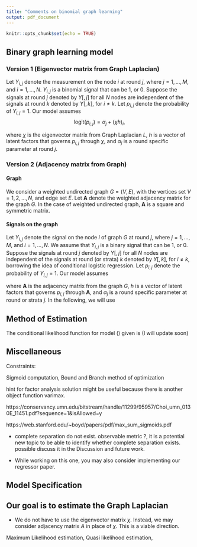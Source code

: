 ```yaml
---
title: "Comments on binomial graph learning"
output: pdf_document
---
```


```r
knitr::opts_chunk$set(echo = TRUE)
```

## Binary graph learning model 
### Version 1 (Eigenvector matrix from Graph Laplacian)
Let $Y_{i,j}$ denote the measurement on the node $i$ at round $j$, where $j = 1, \dots, M$, and $i = 1, \dots, N$. $Y_{i,j}$ is a binomial signal that can be 1, or 0. Suppose the signals at round $j$ denoted by $Y[, j]$ for all $N$ nodes are independent of the signals at round $k$ denoted by $Y[,k ]$, for $i \neq k$. Let $p_{i,j}$ denote the probability of $Y_{i,j} = 1$. Our model assumes
$$\text{logit}(p_{i,j}) = \alpha_j + (\chi h )_i,$$

where $\chi$ is the eigenvector matrix from Graph Laplacian $L$, $h$ is a vector of latent factors that governs $p_{i, j}$ through $\chi$, and $\alpha_j$ is a round specific parameter at round $j$.

### Version 2 (Adjacency matrix from Graph)
#### Graph 
We consider a weighted undirected graph $G = (V, E)$, with the vertices set $V = {1, 2, \dots, N}$, and edge set $E$.  Let $\mathbf{A}$ denote the weighted adjacency matrix for the graph $G$. In the case of weighted undirected graph, $\mathbf{A}$ is a square and symmetric matrix. 

#### Signals on the graph
Let $Y_{i,j}$ denote the signal on the node $i$ of graph $G$ at round $j$, where $j = 1, \dots, M$, and $i = 1, \dots, N$. We assume that $Y_{i,j}$ is a binary signal that can be 1, or 0. Suppose the signals at round $j$ denoted by $Y[, j]$ for all $N$ nodes are independent of the signals at round (or strata) $k$ denoted by $Y[,k ]$, for $i \neq k$, borrowing the idea of conditional logistic regression. Let $p_{i,j}$ denote the probability of $Y_{i,j} = 1$. Our model assumes

\begin{equation}
\label{eq:binaryglm}
\text{logit}(p_{i,j}) = \alpha_j + (\mathbf{A} h )_i,
\end{equation}

where $\mathbf{A}$ is the adjacency matrix from the graph $G$, $h$ is a vector of latent factors that governs $p_{i, j}$ through $\mathbf{A}$, and $\alpha_j$ is a round specific parameter at round or strata $j$. In the following, we will use  

## Method of Estimation

The conditional likelihood function for model (\ref{eq:binaryglm}) given  is (I will update soon)

<!-- \begin{equation} -->
<!-- 	\label{eq:dongmodel} -->
<!-- 	\begin{aligned} -->
<!-- 		\min_{L \in \mathbb{R}^{N\times N}, \phantom{..} Y \in \mathbb{R}^{N\times P}} ||X&-Y||_F^2 + \alpha \text{tr}(Y^TLY) + \beta||L||_F^2 \\ -->
<!-- 		\textrm{s.t.}& \quad \text{tr}(L) = N, \\ -->
<!-- 		&\quad L_{i,j} = L_{j,i} \leq 0, \phantom{..} i \neq j, \\ -->
<!-- 		&\quad L\cdot \textbf{1} = \textbf{0} \\ -->
<!-- 	\end{aligned} -->
<!-- \end{equation} -->
 

## Miscellaneous 
Constraints:

Sigmoid computation,
Bound and Branch method of optimization

hint for factor analysis solution might be useful because there is another object function varimax. 

https://conservancy.umn.edu/bitstream/handle/11299/95957/Choi_umn_0130E_11451.pdf?sequence=1&isAllowed=y



https://web.stanford.edu/~boyd/papers/pdf/max_sum_sigmoids.pdf

* complete separation do not exist. observable metric ?, it is a potential new topic to be able to identify whether complete separation exists. possible discuss it in the Discussion and future work.  

* While working on this one, you may also consider implementing our regressor paper. 

## Model Specification





## Our goal is to estimate the Graph Laplacian

* We do not have to use the eigenvector matrix $\chi$. Instead, we may consider adjacency matrix $A$ in place of $\chi$. This is a viable direction.






Maximum Likelihood estimation, Quasi likelihood estimation, 